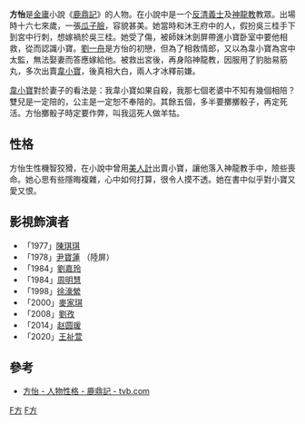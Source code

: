 {{金庸人物
|姓名 = 方怡 
|小说 =[[鹿鼎記|鹿鼎記]]
|门派 =[[沐王府|沐王府]]、[[神龍教|神龍教]]教眾
|血缘 =[[韋小寶|韋小寶]] (丈夫)
}}

'''方怡'''是[[金庸|金庸]]小說《[[鹿鼎記|鹿鼎記]]》的人物。在小說中是一个[[反清|反清]][[義士|義士]]及[[神龍教|神龍教]]教眾。出場時十六七來歲，一張[[瓜子臉|瓜子臉]]，容貌甚美。她當時和沐王府中的人，假扮吳三桂手下到宮中行刺，想嫁禍於吳三桂。她受了傷，被師妹沐劍屏帶進小寶卧室中要他相救，從而認識小寶。[[劉一舟|劉一舟]]是方怡的初戀，但為了相救情郎，又以為韋小寶為宮中太監，無法娶妻而答應嫁給他。被救出宮後，再身陷神龍教，因服用了豹胎易筋丸，多次出賣[[韋小寶|韋小寶]]，後真相大白，兩人才冰釋前嫌。

[[韋小寶|韋小寶]]對於妻子的看法是：我韋小寶如果自殺，我那七個老婆中不知有幾個相陪？雙兒是一定陪的，公主是一定恕不奉陪的。其餘五個，多半要擲擲骰子，再定死活。方怡擲骰子時定要作弊，叫我這死人做羊牯。

==性格==
方怡生性機智狡猾，在小說中曾用[[美人計|美人計]]出賣小寶，讓他落入神龍教手中，險些喪命。她心思有些隱晦複雜，心中如何打算，很令人摸不透。她在書中似乎對小寶又愛又恨。

==影視飾演者==
* 「1977」[[陳琪琪|陳琪琪]] 
* 「1978」[[尹寶蓮|尹寶蓮]] （陸屏）
* 「1984」[[劉嘉玲|劉嘉玲]] 
* 「1984」[[周明慧|周明慧]] 
* 「1998」[[徐濠縈|徐濠縈]] 
* 「2000」[[麥家琪|麥家琪]] 
* 「2008」[[劉孜|劉孜]] 
* 「2014」[[赵圆瑗|赵圆瑗]] 
* 「2020」[[王祉萱|王祉萱]]

==參考==
*[http://drama.tvb.com/royaltramp/cast/?artist=04 方怡 - 人物性格 - 鹿鼎記 - tvb.com] {{Wayback|url=http://drama.tvb.com/royaltramp/cast/?artist=04 |date=20200131060909 }} 
{{金庸小作品}}
[[Category:鹿鼎記角色|F方]]
[[Category:金庸筆下虛構角色|F方]]